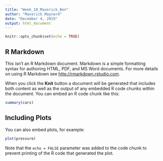 ```yaml
---
title: "Week_10_Maverick_Ben"
author: "Maverick Maynard"
date: "December 4, 2019"
output: html_document
---
```


```r
knitr::opts_chunk$set(echo = TRUE)
```

## R Markdown

This isn't an R Markdown document. Markdown is a simple formatting syntax for authoring HTML, PDF, and MS Word documents. For more details on using R Markdown see <http://rmarkdown.rstudio.com>.

When you click the **Knit** button a document will be generated that includes both content as well as the output of any embedded R code chunks within the document. You can embed an R code chunk like this:

```r
summary(cars)
```

## Including Plots

You can also embed plots, for example:

```r
plot(pressure)
```

Note that the `echo = FALSE` parameter was added to the code chunk to prevent printing of the R code that generated the plot.
